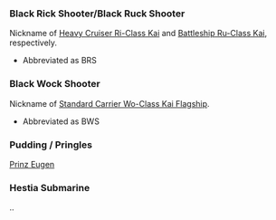 ===Black Rick Shooter/Black Ruck Shooter===
Nickname of [[Heavy_Cruiser_Ri-Class#Kai|Heavy Cruiser Ri-Class Kai]] and [[Battleship_Ru-Class#Kai|Battleship Ru-Class Kai]], respectively.
* Abbreviated as BRS

===Black Wock Shooter===
Nickname of [[Standard_Carrier_Wo-Class#Kai_Flagship|Standard Carrier Wo-Class Kai Flagship]].
* Abbreviated as BWS

===Pudding / Pringles===
[[Prinz Eugen]]

===Hestia Submarine===
..<ac_metadata title="Fandom Glossary" related_topics="Glossary"> </ac_metadata>